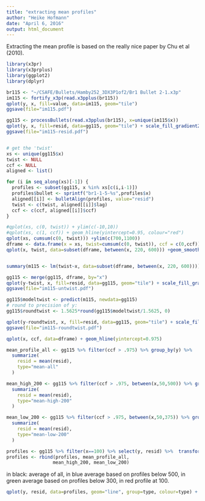 ```yaml
---
title: "extracting mean profiles"
author: "Heike Hofmann"
date: "April 6, 2016"
output: html_document
---
```


Extracting the mean profile is based on the really nice paper by Chu et al (2010).

```r

library(x3pr)
library(x3prplus)
library(ggplot2)
library(dplyr)

br115 <- "~/CSAFE/Bullets/Hamby252_3DX3P1of2/Br1 Bullet 2-1.x3p"
im115 <- fortify_x3p(read.x3pplus(br115))
qplot(y, x, fill=value, data=im115, geom="tile")
ggsave(file="im115.pdf")

gg115 <- processBullets(read.x3pplus(br115), x=unique(im115$x))
qplot(y, x, fill=resid, data=gg115, geom="tile") + scale_fill_gradient2(limits=c(-7,7))
ggsave(file="im115-resid.pdf")


# get the 'twist'
xs <- unique(gg115$x)
twist <- NULL
ccf <- NULL
aligned <- list()

for (i in seq_along(xs)[-1]) {
  profiles <- subset(gg115, x %in% xs[c(i,i-1)])  
  profiles$bullet <- sprintf("br1-1-5-%s",profiles$x)
  aligned[[i]] <- bulletAlign(profiles, value="resid")
  twist <- c(twist, aligned[[i]]$lag)
  ccf <- c(ccf, aligned[[i]]$ccf)
}

#qplot(xs, c(0, twist)) + ylim(c(-10,10))
#qplot(xs, c(1, ccf)) + geom_hline(yintercept=0.95, colour="red")
qplot(xs, cumsum(c(0, twist))) +ylim(c(700,1100))
dframe <- data.frame(x = xs, twist=cumsum(c(0, twist)), ccf = c(0,ccf))
qplot(x, twist, data=subset(dframe, between(x, 220, 600))) +geom_smooth(method="lm")


summary(m115 <- lm(twist~x, data=subset(dframe, between(x, 220, 600))))

gg115 <- merge(gg115, dframe, by="x")
qplot(y-twist, x, fill=resid, data=gg115, geom="tile") + scale_fill_gradient2(limits=c(-7,7))
ggsave(file="im115-untwist.pdf")

gg115$modeltwist <- predict(m115, newdata=gg115)
# round to precision of y:
gg115$roundtwist <- 1.5625*round(gg115$modeltwist/1.5625, 0)

qplot(y-roundtwist, x, fill=resid, data=gg115, geom="tile") + scale_fill_gradient2(limits=c(-7,7))
ggsave(file="im115-roundtwist.pdf")

qplot(x, ccf, data=dframe) + geom_hline(yintercept=0.975)

mean_profile_all <- gg115 %>% filter(ccf > .975) %>% group_by(y) %>%
  summarize(
    resid = mean(resid),
    type="mean-all"
  )

mean_high_200 <- gg115 %>% filter(ccf > .975, between(x,50,500)) %>% group_by(y) %>%
  summarize(
    resid = mean(resid),
    type="mean-high-200"
  )

mean_low_200 <- gg115 %>% filter(ccf > .975, between(x,50,375)) %>% group_by(y) %>%
  summarize(
    resid = mean(resid),
    type="mean-low-200"
  )

profiles <- gg115 %>% filter(x==100) %>% select(y, resid) %>%  transform(type="profile-at-100")
profiles <- rbind(profiles, mean_profile_all, 
                 mean_high_200, mean_low_200)
```

in black: average of all, in blue average based on profiles below 500, in green average based on profiles below 300, in red profile at 100.
```r
qplot(y, resid, data=profiles, geom="line", group=type, colour=type) + theme_bw() + ylim(c(-5,5))
```